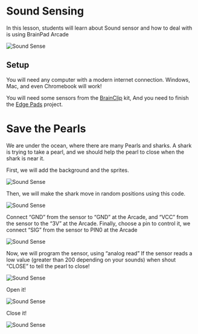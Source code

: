# Sound Sensing

In this lesson, students will learn about Sound sensor and how to deal with is using BrainPad Arcade

![Sound Sense](pathname:///img/res/arcade/sound-sense.gif)


## Setup

You will need any computer with a modern internet connection. Windows, Mac, and even Chromebook will work!

You will need some sensors from the [BrainClip](../../catalog/brainclip) kit, And you need to finish the [Edge Pads](/docs/resources/lessons/edge-pads) project.

# Save the Pearls

We are under the ocean, where there are many Pearls and sharks. A shark is trying to take a pearl, and we should help the pearl to close when the shark is near it.

First, we will add the background and the sprites.

![Sound Sense](pathname:///img/res/arcade/ss_3.png)

Then, we will make the shark move in random positions using this code.

![Sound Sense](pathname:///img/res/arcade/ss_4.png)


Connect “GND” from the sensor to “GND” at the Arcade, and “VCC” from the sensor to the “3V” at the Arcade.
Finally, choose a pin to control it, we connect “SIG” from the sensor to PIN0 at the Arcade

![Sound Sense](pathname:///img/res/arcade/ss_5.png)

Now, we will program the sensor, using “analog read” If the sensor reads a low value (greater than 200 depending on your sounds) when shout “CLOSE” to tell the pearl to close!

![Sound Sense](pathname:///img/res/arcade/ss_6.png)

Open it!

![Sound Sense](pathname:///img/res/arcade/ss_7.jpg)

Close it!

![Sound Sense](pathname:///img/res/arcade/ss_8.jpg)




